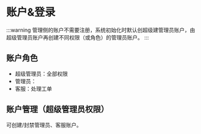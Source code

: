 # 账户&登录

:::warning
管理侧的账户不需要注册，系统初始化时默认创超级建管理员账户，由超级管理员账户再创建不同权限（或角色）的管理员账户。
:::

## 账户角色

- 超级管理员：全部权限
- 管理员：
- 客服：处理工单

## 账户管理（超级管理员权限）

可创建/封禁管理员、客服账户。

